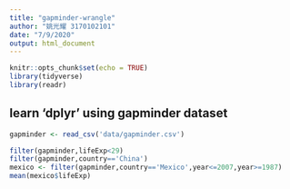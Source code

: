 ```yaml
---
title: "gapminder-wrangle"
author: "姚光耀 3170102101"
date: "7/9/2020"
output: html_document
---
```


```r
knitr::opts_chunk$set(echo = TRUE)
library(tidyverse)
library(readr)
```

## learn 'dplyr' using gapminder dataset

```r
gapminder <- read_csv('data/gapminder.csv')
```
```r
filter(gapminder,lifeExp<29)
filter(gapminder,country=='China')
mexico <- filter(gapminder,country=='Mexico',year<=2007,year>=1987)
mean(mexico$lifeExp)

```